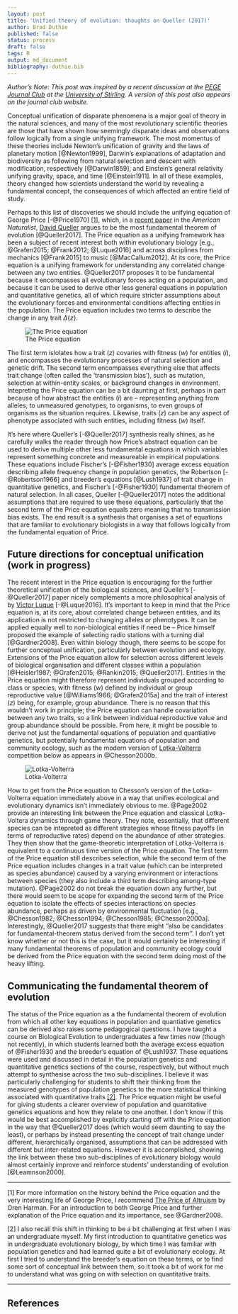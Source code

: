 ```yaml
---
layout: post
title: 'Unified theory of evolution: thoughts on Queller (2017)'
author: Brad Duthie
published: false
status: process
draft: false
tags: R
output: md_document
bibliography: duthie.bib
---
```


*Author's Note: This post was inspired by a recent discussion at the [PEGE Journal Club](https://pegejournalclub.wordpress.com/) at the [University of Stirling](https://www.stir.ac.uk/). A version of this post also appears on the journal club website.*

Conceptual unification of disparate phenomena is a major goal of theory in the natural sciences, and many of the most revolutionary scientific theories are those that have shown how seemingly disparate ideas and observations follow logically from a single unifying framework. The most momentus of these theories include Newton's unification of gravity and the laws of planetary motion [@Newton1999], Darwin's explanations of adaptation and biodiversity as following from natural selection and descent with modification, respectively [@Darwin1859], and Einstein's general relativity unifying gravity, space, and time [@Einstein1911]. In all of these examples, theory changed how scientists understand the world by revealing a fundamental concept, the consequences of which affected an entire field of study.

Perhaps to this list of discoveries we should include the unifying equation of George Price [-@Price1970] [[1]](#foot1), which, in a [recent paper](http://www.journals.uchicago.edu/doi/abs/10.1086/690937) in the *American Naturalist*, [David Queller](https://wubio.wustl.edu/Queller) argues to be the most fundamental theorem of evolution [@Queller2017]. The Price equation as a unifying framework has been a subject of recent interest both within evolutionary biology [e.g., @Grafen2015; @Frank2012; @Luque2016] and across disciplines from mechanics [@Frank2015] to music [@MacCallum2012]. At its core, the Price equation is a unifying framework for understanding any correlated change between any two entities. @Queller2017 proposes it to be fundamental because it encompasses all evolutionary forces acting on a population, and because it can be used to derive other less general equations in population and quantitative genetics, all of which require stricter assumptions about the evolutionary forces and environmental conditions affecting entities in the population. The Price equation includes two terms to describe the change in any trait $\Delta${*z*}. 

![The Price equation](https://raw.githubusercontent.com/bradduthie/blog/gh-pages/figures/price_eqn.png?token=AFSziT6NTazZoU8w7S4HeM_lbgyfkBxMks5ZCb6IwA%3D%3D)

The first term islolates how a trait (*z*) covaries with fitness (*w*) for entities (*i*), and encompasses the evolutionary processes of natural selection and genetic drift. The second term encompasses everything else that affects trait change (often called the 'transmission bias'), such as mutation, selection at within-entity scales, or background changes in environment. Intepreting the Price equation can be a bit daunting at first, perhaps in part because of how abstract the entities (*i*) are -- representing anything from alleles, to unmeasured genotypes, to organisms, to even groups of organisms as the situation requires. Likewise, traits (*z*) can be any aspect of phenotype associated with such entities, including fitness (*w*) itself.

It's here where Queller's [-@Queller2017] synthesis really shines, as he carefully walks the reader through how Price's abstract equation can be used to derive multiple other less fundamental equations in which variables represent something concrete and measureable in empirical populations. These equations include Fischer's [-@Fisher1930] average excess equation describing allele frequency change in population genetics, the Robertson [-@Robertson1966] and breeder's equations [@Lush1937] of trait change in quantitative genetics, and Fischer's [-@Fisher1930] fundamental theorem of natural selection. In all cases, Queller [-@Queller2017] notes the additional assumptions that are required to use these equations, particularly that the second term of the Price equation equals zero meaning that no transmission bias exists. The end result is a synthesis that organises a set of equations that are familiar to evolutionary biologists in a way that follows logically from the fundamental equation of Price. 

Future directions for conceptual unification (**work in progress**)
--------------------------------------------------------------------------------

The recent interest in the Price equation is encouraging for the further theoretical unification of the biological sciences, and Queller's [-@Queller2017] paper nicely complements a more philosophical analysis of by [Victor Luque](https://victorjluque.wordpress.com/) [-@Luque2016]. It's important to keep in mind that the Price equation is, at its core, about correlated change between entities, and its application is not restricted to changing alleles or phenotypes. It can be applied equally well to non-biological entities if need be -- Price himself proposed the example of selecting radio stations with a turning dial [@Gardner2008]. Even within biology though, there seems to be scope for further conceptual unification, particularly between evolution and ecology. Extensions of the Price equation allow for selection across different levels of biological organisation and different classes within a population [@Heisler1987; @Grafen2015; @Rankin2015; @Queller2017]. Entities in the Price equation might therefore represent individuals grouped according to class or species, with fitness (*w*) defined by individual or group reproductive value [@Williams1966; @Grafen2015a] and the trait of interest (*z*) being, for example, group abundance. There is no reason that this wouldn't work in principle; the Price equation can handle covariation between any two traits, so a link between individual reproductive value and group abundance should be possible. From here, it might be possible to derive not just the fundamental equations of population and quantiative genetics, but potentially fundamental equations of population and community ecology, such as the modern version of [Lotka-Volterra](https://en.wikipedia.org/wiki/Lotka%E2%80%93Volterra_equations) competition below as appears in @Chesson2000b.

![Lotka-Volterra](https://raw.githubusercontent.com/bradduthie/blog/gh-pages/figures/modern_LV.png?token=AFSziXsygmP_wIf7J0-jQXCZ583x8XmQks5ZCgVDwA%3D%3D)

How to get from the Price equation to Chesson's version of the Lotka-Volterra equation immediately above in a way that unifies ecological and evolutionary dynamics isn't immediately obvious to me. @Page2002 provide an interesting link between the Price equation and classical Lotka-Voltera dynamics through game theory. They note, essentially, that different species can be intepreted as different strategies whose fitness payoffs (in terms of reproductive rates) depend on the abundance of other strategies. They then show that the game-theoretic interpretation of Lotka-Volterra is equivalent to a continuous time version of the Price equation. The first term of the Price equation still describes selection, while the second term of the Price equation includes changes in a trait value (which can be interpreted as species abundance) caused by a varying environment or interactions between species (they also include a third term describing among-type mutation). @Page2002 do not break the equation down any further, but there would seem to be scope for expanding the second term of the Price equation to isolate the effects of species interactions on species abundance, perhaps as driven by environmental fluctuation [e.g., @Chesson1982; @Chesson1994; @Chesson1985; @Chesson2000a]. Interestingly, @Queller2017 suggests that there might ''also be candidates for fundamental-theorem status derived from the second term''. I don't yet know whether or not this is the case, but it would certainly be interesting if many fundamental theorems of population and community ecology could be derived from the Price equation with the second term doing most of the heavy lifting. 

<!---  The second term seems particularly important because it includes non-additive effects and feedbacks, as Queller notes in the context of includive fitness theory. THese would be important for understanding community dynamics. ---> 


Communicating the fundamental theorem of evolution
--------------------------------------------------------------------------------

The status of the Price equation as a the fundamental theorem of evolution from which all other key equations in population and quantiative genetics can be derived also raises some pedagogical questions. I have taught a course on Biological Evolution to undergraduates a few times now (though not recently), in which students learned both the average excess equation of @Fisher1930 and the breeder's equation of @Lush1937. These equations were used and discussed in detail in the population genetics and quantitative genetics sections of the course, respectively, but without much attempt to synthesise across the two sub-disciplines. I believe it was particularly challenging for students to shift their thinking from the measured genotypes of population genetics to the more statistical thinking associated with quantitative traits [[2]](#foot2). The Price equation might be useful for giving students a clearer overview of population and quantitative genetics equations and how they relate to one another. I don't know if this would be best accomplished by explicitly starting off with the Price equation in the way that @Queller2017 does (which would seem daunting to say the least), or perhaps by instead presenting the concept of trait change under different, hierarchically organised, assumptions that can be addressed with different but inter-related equations. However it is accomplished, showing the link between these two sub-disciplines of evolutionary biology would almost certainly improve and reinforce students' understanding of evolution [@Leamnson2000].


********************************************************************************

<a name="foot1">[1]</a> For more information on the history behind the Price equation and the very interesting life of George Price, I recommend [The Price of Altruism](https://www.amazon.co.uk/Price-Altruism-George-Origins-Kindness/dp/0099531666) by Oren Harman. For an introduction to both George Price and further explanation of the Price equation and its importance, see @Gardner2008.

<a name="foot2">[2]</a> I also recall this shift in thinking to be a bit challenging at first when I was an undergraduate myself. My first introduction to quantitative genetics was in undergraduate evolutionary biology, by which time I was familiar with population genetics and had learned quite a bit of evolutionary ecology. At first I tried to understand the breeder's equation on these terms, or to find some sort of conceptual link between them, so it took a bit of work for me to understand what was going on with selection on quantitative traits. 

********************************************************************************

References
--------------------------------------------------------------------------------